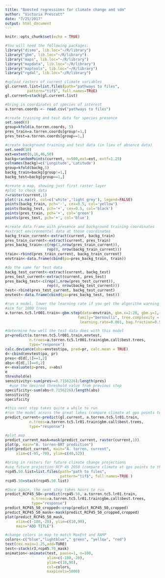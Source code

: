 ```yaml
---
title: "Boosted regressions for climate change and sdm"
author: "Victoria Prescott"
date: "7/25/2017"
output: html_document
---
```


```r
knitr::opts_chunk$set(echo = TRUE)
```

```r
#You will need the following packages:
library("dismo", lib.loc="~/R/library")
library("gbm", lib.loc="~/R/library")
library("maps", lib.loc="~/R/library")
library("mapdata", lib.loc="~/R/library")
library("maptools", lib.loc="~/R/library")
library("rgdal", lib.loc="~/R/library")
```

```r
#upload rasters of current climate variables
gl.current.list=list.files(path="pathways to files",
          pattern="tif$", full.names=TRUE)
gl.current=stack(gl.current.list)
```

```r
#bring in coordinates of species of interest
a.torren.coords <- read.csv("pathways to files")
```

```r
#create training and test data for species presence
set.seed(0)
group=kfold(a.torren.coords, 5)
pres_train=a.torren.coords[group!=1,]
pres_test=a.torren.coords[group==1,]
```

```r
#create background training and test data (in lieu of absence data)
set.seed(10)
ext=extent(6,16,46,50)
backg=randomPoints(current, n=500,ext=ext, extf=1.25)
colnames(backg)=c('Longitude','Latitude')
group=kfold(backg,5)
backg_train=backg[group!=1,]
backg_test=backg[group==1,]
```

```r
#create a map, showing just first raster layer 
#plot to check data
r=raster(current,1)
plot(!is.na(r), col=c('white','light grey'), legend=FALSE)
points(backg_train, pch='-', cex=0.5, col='yellow')
points(backg_test, pch='+', cex=0.5, col='black')
points(pres_train, pch='+', col='green')
points(pres_test, pch='+', col='blue')
```

```r
#create data frame with presence and background training coordinates
#extract environmental data at those coordinates
backg_train_current<-extract(current, backg_train)
pres_train_current<-extract(current, pres_train)
pres_backg_train<-c(rep(1,nrow(pres_train_current)), 
                   rep(0, nrow(backg_train_current)))
train<-rbind(pres_train_current, backg_train_current)
envtrain<-data.frame(cbind(pa=pres_backg_train, train))
```

```r
#do the same for test data
backg_test_current<-extract(current, backg_test)
pres_test_current<-extract(current, pres_test)
pres_backg_test<-c(rep(1,nrow(pres_test_current)), 
                   rep(0, nrow(backg_test_current)))
test<-rbind(pres_test_current, backg_test_current)
envtest<-data.frame(cbind(pa=pres_backg_test, test))
```

```r
#run a model, lower the learning rate if you get the algorithm warning
#aim for 1000 trees
a.torren.tc5.lr001.train<-gbm.step(data=envtrain, gbm.x=2:20, gbm.y=1,
                                 family="bernoulli", tree.complexity = 5,
                                  learning.rate=0.001, bag.fraction=0.5)
```

```r
#determine how well the test data does with this model
pr=predict(a.torren.tc5.lr001.train,envtest, 
           n.trees=a.torren.tc5.lr001.train$gbm.call$best.trees,
           type="response")
calc.deviance(obs=envtest$pa, pred=pr, calc.mean = TRUE)
d<-cbind(envtest$pa, pr)
pres<-d[d[,1]==1,2]
abs<-d[d[,1]==0,2]
e<-evaluate(p=pres, a=abs)
e
threshold(e)
sensitivity<-sum(pres>=0.7156226)/length(pres) 
  #use the desired threshold value from previous step
specificity<-sum(abs<0.7156226)/length(abs)
sensitivity
specificity
```

```r
#this next step takes quite a while to run
#run the model across the great lakes (compare climate at gps points to the great lakes region)
predict_current<-predict(gl.current, a.torren.tc5.lr01.train,
           n.trees=a.torren.tc5.lr01.train$gbm.call$best.trees,
           type="response")
```

```r
#plot map
predict_current_mask=mask(predict_current, raster(current,1))
plot(p, main="A. torren-BRT prediction")
plot(predict_current, main="A. torren, current", 
     xlim=c(-95,-70), ylim=c(40,52))
```

```r
#bring in rasters for future climate change projections
#use future projection RCP 45 2050 (compare climate at gps points to the great lakes region for the year 2050 with intermediate climate change levels)
rcp45.50.list=list.files(path="path to files", 
                         pattern="tif$", full.names=TRUE )
rcp45.50=stack(rcp45.50.list)
```

```r
#Once again, the next step takes hours to run
predict_RCP45_50<-predict(rcp45.50, a.torren.tc5.lr01.train,
            n.trees=a.torren.tc5.lr01.train$gbm.call$best.trees,
            type="response")
predict_RCP45_50_cropped<-crop(predict_RCP45_50,cropped)
predict_RCP45_50_mask<-mask(predict_RCP45_50_cropped,cropped)
plot(predict_RCP45_50_mask, 
     xlim=c(-180,-20), ylim=c(10,90),
     main="ADD TITLE")
```

```r
#change colors in map to match MaxEnt and RAMP
colors<-c("blue","lightblue"," green", "yellow", "red")
text(cex.main=1.25,add=TURE)
test<-stack(r3,rcp45.70_mask)
animation<-animate(test, pause=1, n=100, 
                   xlim=c(-180,-20), 
                   ylim=c(10,90), 
                   col=colors,
                   maxpixels=5000)   
```
 
